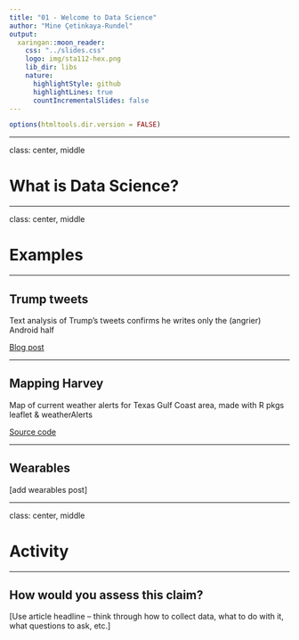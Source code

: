 ```yaml
---
title: "01 - Welcome to Data Science"
author: "Mine Çetinkaya-Rundel"
output:
  xaringan::moon_reader:
    css: "../slides.css"
    logo: img/sta112-hex.png
    lib_dir: libs
    nature:
      highlightStyle: github
      highlightLines: true
      countIncrementalSlides: false
---
```


```r
options(htmltools.dir.version = FALSE)
```

---

class: center, middle

# What is Data Science?

---

class: center, middle

# Examples

---

## Trump tweets

Text analysis of Trump's tweets confirms he writes only the (angrier) Android half

[Blog post](http://varianceexplained.org/r/trump-tweets/)

---

## Mapping Harvey

Map of current weather alerts for Texas Gulf Coast area, made with R pkgs leaflet & weatherAlerts

[Source code](https://gist.github.com/ianmcook/c75bb81011276c23441b9048656e2e76)

---

## Wearables

[add wearables post]

---

class: center, middle

# Activity

---

## How would you assess this claim?

[Use article headline -- think through how to collect data, what to do with it, what questions to ask, etc.]
